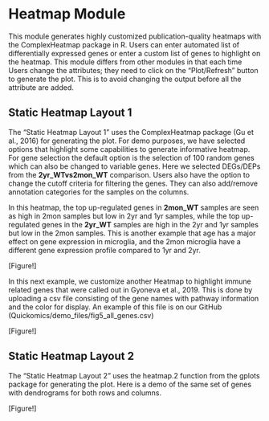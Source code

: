 # Heatmap Module

This module generates highly customized publication-quality heatmaps with the ComplexHeatmap package in R. Users can enter automated list of differentially expressed genes or enter a custom list of genes to highlight on the heatmap. This module differs from other modules in that each time Users change the attributes; they need to click on the “Plot/Refresh” button to generate the plot. This is to avoid changing the output before all the attribute are added.

## Static Heatmap Layout 1

The “Static Heatmap Layout 1” uses the ComplexHeatmap package (Gu et al., 2016) for generating the plot. For demo purposes, we have selected options that highlight some capabilities to generate informative heatmap. For gene selection the default option is the selection of 100 random genes which can also be changed to variable genes. Here we selected DEGs/DEPs from the **2yr_WTvs2mon_WT** comparison. Users also have the option to change the cutoff criteria for filtering the genes. They can also add/remove annotation categories for the samples on the columns.

In this heatmap, the top up-regulated genes in **2mon_WT** samples are seen as high in 2mon samples but low in 2yr and 1yr samples, while the top up-regulated genes in the **2yr_WT** samples are high in the 2yr and 1yr samples but low in the 2mon samples. This is another example that age has a major effect on gene expression in microglia, and the 2mon microglia have a different gene expression profile compared to 1yr and 2yr.

[Figure!]

In this next example, we customize another Heatmap to highlight immune related genes that were called out in Gyoneva et al., 2019. This is done by uploading a csv file consisting of the gene names with pathway information and the color for display. An example of this file is on our GitHub (Quickomics/demo_files/fig5_all_genes.csv)

[Figure!]

## Static Heatmap Layout 2

The “Static Heatmap Layout 2” uses the heatmap.2 function from the gplots package for generating the plot. Here is a demo of the same set of genes with dendrograms for both rows and columns.

[Figure!]

